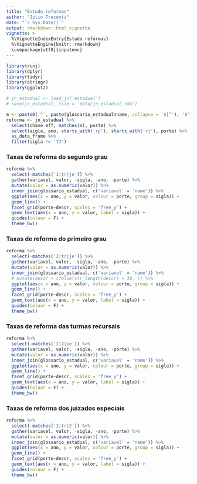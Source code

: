 ```yaml
---
title: "Estudo reformas"
author: "Julio Trecenti"
date: "`r Sys.Date()`"
output: rmarkdown::html_vignette
vignette: >
  %\VignetteIndexEntry{Estudo reformas}
  %\VignetteEngine{knitr::rmarkdown}
  \usepackage[utf8]{inputenc}
---
```


```r
library(rcnj)
library(dplyr)
library(tidyr)
library(stringr)
library(ggplot2)

# jn_estadual <- load_jn('estadual')
# save(jn_estadual, file = 'data/jn_estadual.rda')
```

```r
m <- paste0('^', paste(glossario_estadual$name, collapse = '$|^'), '$')
reforma <- jn_estadual %>% 
  select(chave:eff, matches(m), porte) %>%
  select(sigla, ano, starts_with('rp'), starts_with('rj'), porte) %>%
  as_data_frame %>%
  filter(sigla != 'TJ')
```


### Taxas de reforma do segundo grau

```r
reforma %>%
  select(-matches('1|tr|je')) %>%
  gather(variavel, valor, -sigla, -ano, -porte) %>%
  mutate(valor = as.numeric(valor)) %>%
  inner_join(glossario_estadual, c('variavel' = 'name')) %>%
  ggplot(aes(x = ano, y = valor, colour = porte, group = sigla)) +
  geom_line() +
  facet_grid(porte~descr, scales = 'free_y') +
  geom_text(aes(x = ano, y = valor, label = sigla)) +
  guides(colour = F) +
  theme_bw()
```

### Taxas de reforma do primeiro grau

```r
reforma %>%
  select(-matches('2|tr|je')) %>%
  gather(variavel, valor, -sigla, -ano, -porte) %>%
  mutate(valor = as.numeric(valor)) %>%
  inner_join(glossario_estadual, c('variavel' = 'name')) %>%
  # mutate(descr = ifelse(str_length(descr) > 30, )) %>%
  ggplot(aes(x = ano, y = valor, colour = porte, group = sigla)) +
  geom_line() +
  facet_grid(porte~descr, scales = 'free_y') +
  geom_text(aes(x = ano, y = valor, label = sigla)) +
  guides(colour = F) +
  theme_bw()
```

### Taxas de reforma das turmas recursais

```r
reforma %>%
  select(-matches('1|2|je')) %>%
  gather(variavel, valor, -sigla, -ano, -porte) %>%
  mutate(valor = as.numeric(valor)) %>%
  inner_join(glossario_estadual, c('variavel' = 'name')) %>%
  ggplot(aes(x = ano, y = valor, colour = porte, group = sigla)) +
  geom_line() +
  facet_grid(porte~descr, scales = 'free_y') +
  geom_text(aes(x = ano, y = valor, label = sigla)) +
  guides(colour = F) +
  theme_bw()
```

### Taxas de reforma dos juizados especiais

```r
reforma %>%
  select(-matches('1|tr|2')) %>%
  gather(variavel, valor, -sigla, -ano, -porte) %>%
  mutate(valor = as.numeric(valor)) %>%
  inner_join(glossario_estadual, c('variavel' = 'name')) %>%
  ggplot(aes(x = ano, y = valor, colour = porte, group = sigla)) +
  geom_line() +
  facet_grid(porte~descr, scales = 'free_y') +
  geom_text(aes(x = ano, y = valor, label = sigla)) +
  guides(colour = F) +
  theme_bw()
```

